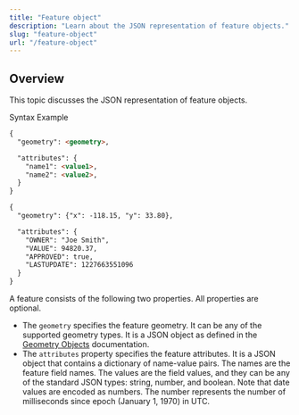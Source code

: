 ```yaml
---
title: "Feature object"
description: "Learn about the JSON representation of feature objects."
slug: "feature-object"
url: "/feature-object"
---
```


## Overview

This topic discusses the JSON representation of feature objects.

<Tabs>

<TabNav>
  <TabTitle>Syntax</TabTitle>
  <TabTitle>Example</TabTitle>
</TabNav>

<Tab>

  ```markdown
  {
    "geometry": <geometry>,

    "attributes": {
      "name1": <value1>,
      "name2": <value2>,
    }
  }
  ```
</Tab>

<Tab>

  ```markdown
  {
    "geometry": {"x": -118.15, "y": 33.80},

    "attributes": {
      "OWNER": "Joe Smith",
      "VALUE": 94820.37,
      "APPROVED": true,
      "LASTUPDATE": 1227663551096
    }
  }
  ```
</Tab>

</Tabs>

A feature consists of the following two properties. All properties are optional.

* The `geometry` specifies the feature geometry. It can be any of the supported geometry types. It is a JSON object as defined in the [Geometry Objects](/geometry-objects) documentation.
* The `attributes` property specifies the feature attributes. It is a JSON object that contains a dictionary of name-value pairs. The names are the feature field names. The values are the field values, and they can be any of the standard JSON types: string, number, and boolean. Note that date values are encoded as numbers. The number represents the number of milliseconds since epoch (January 1, 1970) in UTC.